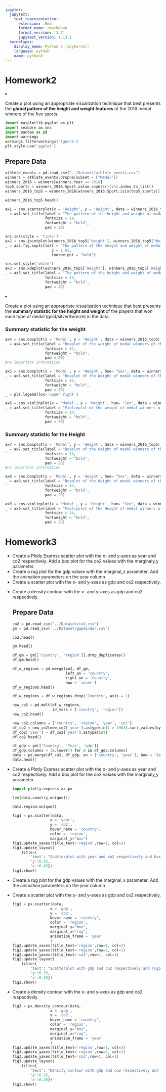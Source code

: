 ```yaml
---
jupyter:
  jupytext:
    text_representation:
      extension: .Rmd
      format_name: rmarkdown
      format_version: '1.2'
      jupytext_version: 1.13.1
  kernelspec:
    display_name: Python 3 (ipykernel)
    language: python
    name: python3
---
```


# Homework2


<li>Create a plot using an appropriate visualization technique that best presents the <b>global pattern of the height and weight features</b> of the 2016 medal winners of the five sports.


```python
import matplotlib.pyplot as plt
import seaborn as sns
import pandas as pd
import warnings
warnings.filterwarnings('ignore')
plt.style.use('ggplot')
```

## Prepare Data

```python
athlete_events = pd.read_csv("../Dataset/athlete_events.csv")
winners = athlete_events.dropna(subset = ["Medal"])
winners_2016 = winners[winners.Year == 2016]
top5_sports = winners_2016.Sport.value_counts()[:5].index.to_list()
winners_2016_top5 = winners_2016[winners_2016.Sport.isin(top5_sports)]
```

```python
winners_2016_top5.head()
```

```python
ax1 = sns.scatterplot(x = 'Height', y = 'Weight', data = winners_2016_top5 )
_ = ax1.set_title(label = "The pattern of the height and weight of medal winners of the five sports (2016)", 
                  fontsize = 14, 
                  fontweight = "bold",
                  pad = 20)
```

```python
sns.set(style = 'ticks')
ax2 = sns.jointplot(winners_2016_top5['Height'], winners_2016_top5['Weight'], kind = 'hex', color = 'g')
_ = ax2.fig.suptitle(t = "The pattern of the height and weight of medal winners of the five sports (2016)",
                     y = 1.02, 
                     fontweight = "bold")
```

```python
sns.set_style('white')
ax3 = sns.kdeplot(winners_2016_top5['Height'], winners_2016_top5['Weight'], shade = True)
_ = ax3.set_title(label = "The pattern of the height and weight of medal winners of the five sports (2016)", 
                  fontsize = 14, 
                  fontweight = "bold",
                  pad = 20)
```

   <li>Create a plot using an appropriate visualization technique that best presents the <b>summary statistic for the height and weight </b>of the players that won each type of medal (gold/silver/bronze) in the data.


### Summary statistic for the weight

```python
ax4 = sns.boxplot(x = 'Medal', y = 'Weight', data = winners_2016_top5)
_ = ax4.set_title(label = "Boxplot of the weight of medal winners of the five sports (2016)", 
                  fontsize = 14, 
                  fontweight = "bold",
                  pad = 20)
#no important information
```

```python
ax5 = sns.boxplot(x = 'Medal', y = 'Weight', hue= "Sex", data = winners_2016_top5)
_ = ax5.set_title(label = "Boxplot of the Weight of medal winners of the five sports (2016) split by Sex", 
                  fontsize = 14, 
                  fontweight = "bold",
                  pad = 20)
_ = plt.legend(loc='upper right')
```

```python
ax6 = sns.violinplot(x = 'Medal', y = 'Weight', hue= "Sex", data = winners_2016_top5)
_ = ax6.set_title(label = "Violinplot of the weight of medal winners of the five sports (2016) split by Sex", 
                  fontsize = 14, 
                  fontweight = "bold",
                  pad = 20)
```

### Summary statistic for the Height

```python
ax7 = sns.boxplot(x = 'Medal', y = 'Height', data = winners_2016_top5)
_ = ax7.set_title(label = "Boxplot of the Height of medal winners of the five sports (2016)", 
                  fontsize = 14, 
                  fontweight = "bold",
                  pad = 20)
#no important information
```

```python
ax8 = sns.boxplot(x = 'Medal', y = 'Height', hue= "Sex", data = winners_2016_top5)
_ = ax8.set_title(label = "Boxplot of the Height of medal winners of the five sports (2016) split by Sex", 
                  fontsize = 14, 
                  fontweight = "bold",
                  pad = 20)
```

```python
ax9 = sns.violinplot(x = 'Medal', y = 'Height', hue= "Sex", data = winners_2016_top5)
_ = ax9.set_title(label = "Violinplot of the Height of medal winners of the five sports (2016) split by Sex", 
                  fontsize = 14, 
                  fontweight = "bold",
                  pad = 20)
```

# Homework3


<ul>
    <li>Create a Plotly Express scatter plot with the x- and y-axes as year and co2 respectively. Add a box plot for the co2 values with the marginaly_y parameter.
    <li>Create a rug plot for the gdp values with the marginal_x parameter. Add the
animation parameters on the year column
    <li>Create a scatter plot with the x- and y-axes as gdp and co2 respectively.
    <li>Create a density contour with the x- and y-axes as gdp and co2 respectively.


## Prepare Data

```python
co2 = pd.read_csv("../Dataset/co2.csv")
gm = pd.read_csv('../Dataset/gapminder.csv')
```

```python
co2.head()
```

```python
gm.head()
```

```python
df_gm = gm[['Country', 'region']].drop_duplicates()
df_gm.head()
```

```python
df_w_regions = pd.merge(co2, df_gm, 
                        left_on = 'country', 
                        right_on = 'Country', 
                        how = 'inner')
df_w_regions.head()
```

```python
df_w_regions = df_w_regions.drop('Country', axis = 1)
```

```python
new_co2 = pd.melt(df_w_regions, 
                  id_vars = ['country', 'region'])
new_co2.head()
```

```python
new_co2.columns = ['country', 'region', 'year', 'co2']
df_co2 = new_co2[new_co2['year'].astype(int) > 1963].sort_values(by = ['country', 'year'])
df_co2['year'] = df_co2['year'].astype(int)
df_co2.head()
```

```python
df_gdp = gm[['Country', 'Year', 'gdp']]
df_gdp.columns = [x.lower() for x in df_gdp.columns]
data = pd.merge(df_co2, df_gdp, on = ['country', 'year'], how = 'left').dropna()
data.head()
```

<li>Create a Plotly Express scatter plot with the x- and y-axes as year and co2 respectively. Add a box plot for the co2 values with the marginaly_y parameter.

```python
import plotly.express as px
```

```python
len(data.country.unique())
```

```python
data.region.unique()
```

```python
fig1 = px.scatter(data, 
                 x = 'year',
                 y = 'co2',
                 hover_name = 'country',
                 color = 'region',
                 marginal_y="box")
fig1.update_xaxes(title_text='region',row=1, col=2)
fig1.update_layout(
    title={
        'text': "Scatterplot with year and co2 respectively and boxplot for the co2 values by region",
        'y':0.95,
        'x':0.45})
fig1.show()
```

 <li>Create a rug plot for the gdp values with the marginal_x parameter. Add the
animation parameters on the year column
<li>Create a scatter plot with the x- and y-axes as gdp and co2 respectively.

```python
fig2 = px.scatter(data, 
                 x = 'gdp',
                 y = 'co2',
                 hover_name = 'country',
                 color = 'region',
                 marginal_y="box",
                 marginal_x="rug",
                 animation_frame = 'year'
                 )
fig2.update_xaxes(title_text='region',row=1, col=2)
fig2.update_yaxes(title_text='region',row=2, col=1)
fig2.update_yaxes(title_text='co2',row=1, col=1)
fig2.update_layout(
    title={
        'text': "Scatterplot with gdp and co2 respectively and rugplot for the gdp and boxplot for co2 by region",
        'y':0.95,
        'x':0.45})
fig2.show()
```

 <li>Create a density contour with the x- and y-axes as gdp and co2 respectively.

```python
fig3 = px.density_contour(data, 
                 x = 'gdp',
                 y = 'co2',
                 hover_name = 'country',
                 color = 'region',
                 marginal_y="box",
                 marginal_x="rug",
                 animation_frame = 'year'
                 )
fig3.update_xaxes(title_text='region',row=1, col=2)
fig3.update_yaxes(title_text='region',row=2, col=1)
fig3.update_yaxes(title_text='co2',row=1, col=1)
fig3.update_layout(
    title={
        'text': "Density contour with gdp and co2 respectively and rugplot for the gdp and boxplot for co2 by region",
        'y':0.95,
        'x':0.45})
fig3.show()
```
